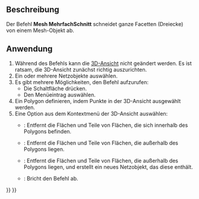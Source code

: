 <languages/>

{{Docnav/de
|[[Mesh_Difference/de|Differenz]]
|[[Mesh_PolyTrim/de|MehrfachBeschneiden]]
|[[Mesh_Workbench/de|Mesh]]
|IconL=Mesh_Difference.svg
|IconR=Mesh_PolyTrim.svg
|IconC=Workbench_Mesh.svg
}}

{{GuiCommand/de
|Name=Mesh PolyCut
|Name/de=Mesh MehrfachSchnitt
|MenuLocation=Netze → Schneiden → Netz schneiden
|Workbenches=[[Mesh_Workbench/de|Mesh]]
|SeeAlso=[[Mesh_PolyTrim/de|Mesh MehrfachBeschneiden]], [[Mesh_TrimByPlane/de|Mesh MitEbeneBeschneiden]]
}}

<span id="Description"></span>
==Beschreibung==

Der Befehl '''Mesh MehrfachSchnitt''' schneidet ganze Facetten (Dreiecke) von einem Mesh-Objekt ab.

<span id="Usage"></span>
==Anwendung==

# Während des Befehls kann die [[3D_View/de|3D-Ansicht]] nicht geändert werden. Es ist ratsam, die 3D-Ansicht zunächst richtig auszurichten.
# Ein oder mehrere Netzobjekte auswählen.
# Es gibt mehrere Möglichkeiten, den Befehl aufzurufen:
#* Die Schaltfläche {{Button|[[Image:Mesh_PolyCut.svg|16px]] [[Mesh_PolyCut/de|Mehrfach Beschneiden]]}} drücken.
#* Den Menüeintrag {{MenuCommand|Netze → Schneiden → [[Image:Mesh_PolyCut.svg|16px]] Cut}} auswählen.
# Ein Polygon definieren, indem Punkte in der 3D-Ansicht ausgewählt werden.
# Eine Option aus dem Kontextmenü der 3D-Ansicht auswählen:
#* {{MenuCommand|Innere}}: Entfernt die Flächen und Teile von Flächen, die sich innerhalb des Polygons befinden.
#* {{MenuCommand|Äussere}}: Entfernt die Flächen und Teile von Flächen, die außerhalb des Polygons liegen.
#* {{MenuCommand|Geteilt}}: Entfernt die Flächen und Teile von Flächen, die außerhalb des Polygons liegen, und erstellt ein neues Netzobjekt, das diese enthält.
#* {{MenuCommand|Abbrechen}}: Bricht den Befehl ab.


{{Docnav/de
|[[Mesh_Difference/de|Differenz]]
|[[Mesh_PolyTrim/de|MehrfachBeschneiden]]
|[[Mesh_Workbench/de|Mesh]]
|IconL=Mesh_Difference.svg
|IconR=Mesh_PolyTrim.svg
|IconC=Workbench_Mesh.svg
}}

{{Mesh Tools navi{{#translation:}}}}
{{Userdocnavi{{#translation:}}}}
{{clear}}